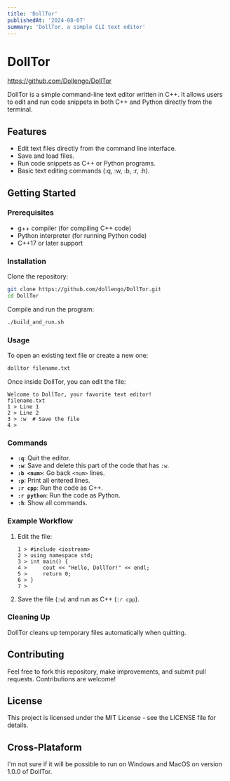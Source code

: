 ```yaml
---
title: 'DollTor'
publishedAt: '2024-08-07'
summary: 'DollTor, a simple CLI text editor'
---
```


# DollTor

https://github.com/Dollengo/DollTor

DollTor is a simple command-line text editor written in C++. It allows users to edit and run code snippets in both C++ and Python directly from the terminal.

## Features

- Edit text files directly from the command line interface.
- Save and load files.
- Run code snippets as C++ or Python programs.
- Basic text editing commands (:q, :w, :b, :r, :h).

## Getting Started

### Prerequisites

- g++ compiler (for compiling C++ code)
- Python interpreter (for running Python code)
- C++17 or later support

### Installation

Clone the repository:

```bash
git clone https://github.com/dollengo/DollTor.git
cd DollTor
```

Compile and run the program:

```bash
./build_and_run.sh
```

### Usage

To open an existing text file or create a new one:

```bash
dolltor filename.txt
```

Once inside DollTor, you can edit the file:

```plaintext
Welcome to DollTor, your favorite text editor!
filename.txt
1 > Line 1
2 > Line 2
3 > :w  # Save the file
4 >
```

### Commands

- **`:q`**: Quit the editor.
- **`:w`**: Save and delete this part of the code that has `:w`.
- **`:b <num>`**: Go back `<num>` lines.
- **`:p`**: Print all entered lines.
- **`:r cpp`**: Run the code as C++.
- **`:r python`**: Run the code as Python.
- **`:h`**: Show all commands.

### Example Workflow

1. Edit the file:
   ```plaintext
   1 > #include <iostream>
   2 > using namespace std;
   3 > int main() {
   4 >     cout << "Hello, DollTor!" << endl;
   5 >     return 0;
   6 > }
   7 >
   ```

2. Save the file (`:w`) and run as C++ (`:r cpp`).

### Cleaning Up

DollTor cleans up temporary files automatically when quitting.

## Contributing

Feel free to fork this repository, make improvements, and submit pull requests. Contributions are welcome!

## License

This project is licensed under the MIT License - see the LICENSE file for details.

## Cross-Plataform
I'm not sure if it will be possible to run on Windows and MacOS on version 1.0.0 of DollTor.
